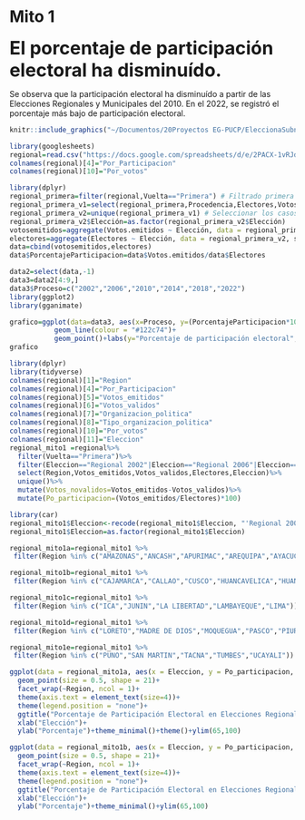 # Mito 1

<font size="6"> **El porcentaje de participación electoral ha disminuído.**</font>

Se observa que la participación electoral ha disminuído a partir de las Elecciones Regionales y Municipales del 2010. En el 2022, se registró el porcentaje más bajo de participación electoral.



```r
knitr::include_graphics("~/Documentos/20Proyectos EG-PUCP/EleccionaSubnacionales/eleccionessubnacionalesperu/mito1_1.png")  
```


```r
library(googlesheets)
regional=read.csv("https://docs.google.com/spreadsheets/d/e/2PACX-1vRJdUE26KIgGmrUT8DEUzY5f3JsGlK0-eQdoTeWQw2SPrGpA_bI54jpSDnyE-hBBAoIsBRiAJzoghy-/pub?gid=2080689295&single=true&output=csv")
colnames(regional)[4]="Por_Participacion"
colnames(regional)[10]="Por_votos"

library(dplyr)
regional_primera=filter(regional,Vuelta=="Primera") # Filtrado primera vuelta
regional_primera_v1=select(regional_primera,Procedencia,Electores,Votos.emitidos,Elección)#Seleccionamos las columnas de interés
regional_primera_v2=unique(regional_primera_v1) # Seleccionar los casos unicos
regional_primera_v2$Elección=as.factor(regional_primera_v2$Elección)
votosemitidos=aggregate(Votos.emitidos ~ Elección, data = regional_primera_v2, sum)
electores=aggregate(Electores ~ Elección, data = regional_primera_v2, sum)
data=cbind(votosemitidos,electores)
data$PorcentajeParticipacion=data$Votos.emitidos/data$Electores

data2=select(data,-1)
data3=data2[4:9,]
data3$Proceso=c("2002","2006","2010","2014","2018","2022")
library(ggplot2)
library(gganimate)

grafico=ggplot(data=data3, aes(x=Proceso, y=(PorcentajeParticipacion*100), group=1)) +
           geom_line(colour = "#122c74")+
           geom_point()+labs(y="Porcentaje de participación electoral",x="Proceso Electoral",title = "Participación Electoral en Elecciones Subnacionales")+theme_minimal()+ylim(70,100)
grafico
```


```r
library(dplyr)
library(tidyverse)
colnames(regional)[1]="Region"
colnames(regional)[4]="Por_Participacion"
colnames(regional)[5]="Votos_emitidos"
colnames(regional)[6]="Votos_validos"
colnames(regional)[7]="Organizacion_politica"
colnames(regional)[8]="Tipo_organizacion_politica"
colnames(regional)[10]="Por_votos"
colnames(regional)[11]="Eleccion"
regional_mito1 =regional%>% 
  filter(Vuelta=="Primera")%>%
  filter(Eleccion=="Regional 2002"|Eleccion=="Regional 2006"|Eleccion=="Regional 2010"|Eleccion=="Regional 2014"|Eleccion=="Regional 2018"|Eleccion=="Regional 2022")%>%
  select(Region,Votos_emitidos,Votos_validos,Electores,Eleccion)%>%
  unique()%>%
  mutate(Votos_novalidos=Votos_emitidos-Votos_validos)%>%
  mutate(Po_participacion=(Votos_emitidos/Electores)*100)
```

```r
library(car)
regional_mito1$Eleccion<-recode(regional_mito1$Eleccion, "'Regional 2002'='2002'; 'Regional 2006'='2006'; 'Regional 2010'='2010'; 'Regional 2014'='2014'; 'Regional 2018'='2018';'Regional 2022'='2022'")
regional_mito1$Eleccion=as.factor(regional_mito1$Eleccion)
```

```r
regional_mito1a=regional_mito1 %>%
 filter(Region %in% c("AMAZONAS","ANCASH","APURIMAC","AREQUIPA","AYACUCHO"))

regional_mito1b=regional_mito1 %>%
 filter(Region %in% c("CAJAMARCA","CALLAO","CUSCO","HUANCAVELICA","HUANUCO"))

regional_mito1c=regional_mito1 %>%
 filter(Region %in% c("ICA","JUNIN","LA LIBERTAD","LAMBAYEQUE","LIMA"))

regional_mito1d=regional_mito1 %>%
 filter(Region %in% c("LORETO","MADRE DE DIOS","MOQUEGUA","PASCO","PIURA"))

regional_mito1e=regional_mito1 %>%
 filter(Region %in% c("PUNO","SAN MARTIN","TACNA","TUMBES","UCAYALI"))
```

```r
ggplot(data = regional_mito1a, aes(x = Eleccion, y = Po_participacion, group = Region)) + geom_line(aes(color="#e55555"), show.legend = FALSE) + 
  geom_point(size = 0.5, shape = 21)+
  facet_wrap(~Region, ncol = 1)+
  theme(axis.text = element_text(size=4))+
  theme(legend.position = "none")+
  ggtitle("Porcentaje de Participación Electoral en Elecciones Regionales por región")+
  xlab("Elección")+ 
  ylab("Porcentaje")+theme_minimal()+theme()+ylim(65,100)

```


```r
ggplot(data = regional_mito1b, aes(x = Eleccion, y = Po_participacion, group = Region)) + geom_line(aes(color="#e55555"), show.legend = FALSE) + 
  geom_point(size = 0.5, shape = 21)+
  facet_wrap(~Region, ncol = 1)+
  theme(axis.text = element_text(size=4))+
  theme(legend.position = "none")+
  ggtitle("Porcentaje de Participación Electoral en Elecciones Regionales por región")+
  xlab("Elección")+ 
  ylab("Porcentaje")+theme_minimal()+ylim(65,100)

```